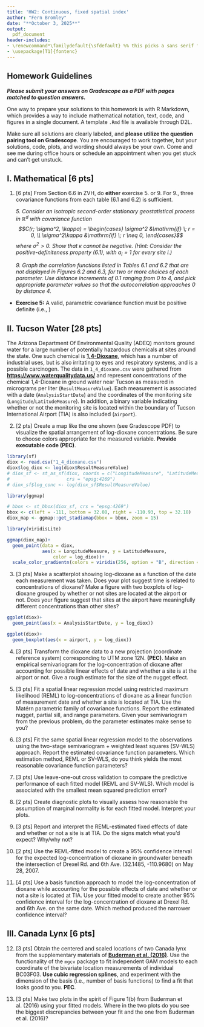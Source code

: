 ```yaml
---
title: 'HW2: Continuous, fixed spatial index'
author: "Fern Bromley"
date: "**October 3, 2025**"
output:
  pdf_document
header-includes:
- \renewcommand*\familydefault{\sfdefault} %% this picks a sans serif font
- \usepackage[T1]{fontenc}
---
```


## Homework Guidelines

***Please submit your answers on Gradescope as a PDF with pages matched to question answers.***

One way to prepare your solutions to this homework is with R Markdown, which provides a way to include mathematical notation, text, code, and figures in a single document. A template `.Rmd` file is available through D2L. 

Make sure all solutions are clearly labeled, and **please utilize the question pairing tool on Gradescope**. You are encouraged to work together, but your solutions, code, plots, and wording should always be your own. Come and see me during office hours or schedule an appointment when you get stuck and can't get unstuck.

## I. Mathematical [6 pts]

(@) [6 pts] From Section 6.6 in ZVH, do **either** exercise 5. or 9. For 9., three covariance functions from each table (6.1 and 6.2) is sufficient.

    *5. Consider an isotropic second-order stationary geostatistical process in $\mathbb{R}^d$ with covariance function 
$$C(r; \sigma^2, \kappa) = \begin{cases} \sigma^2 &\mathrm{if} \; r = 0, \\ \sigma^2\kappa &\mathrm{if} \; r \neq 0, \end{cases}$$
where $\sigma^2> 0$. Show that $\kappa$ cannot be negative. (Hint: Consider the positive-definiteness property (6.1), with $a_i = 1$ for every site $i$.)*

    *9. Graph the correlation functions listed in Tables 6.1 and 6.2 that are not displayed in Figures 6.2 and 6.3, for two or more choices of each parameter. Use distance increments of 0.1 ranging from 0 to 4, and pick appropriate parameter values so that the autocorrelation approaches 0 by distance 4.*
    
- **Exercise 5:** A valid, parametric covariance function must be positive definite (i.e., )

## II. Tucson Water [28 pts]

The Arizona Department Of Environmental Quality (ADEQ) monitors ground water for a large number of potentially hazardous chemicals at sites around the state. One such chemical is [**1,4-Dioxane**](https://en.wikipedia.org/wiki/1%2C4-Dioxane), which has a number of industrial uses, but is also irritating to eyes and respiratory systems, and is a possible carcinogen. The data in `1_4_dioxane.csv` were gathered from [**https://www.waterqualitydata.us/**](https://www.waterqualitydata.us/) and represent concentrations of the chemical 1,4-Dioxane in ground water near Tucson as measured in micrograms per liter (`ResultMeasureValue`). Each measurement is associated with a date (`AnalysisStartDate`) and the coordinates of the monitoring site (`Longitude`/`LatitudeMeasure`). In addition, a binary variable indicating whether or not the monitoring site is located within the boundary of Tucson International Airport (TIA) is also included (`airport`). 

(@) [2 pts] Create a map like the one shown (see Gradescope PDF) to visualize the spatial arrangement of log-dioxane concentrations. Be sure to choose colors appropriate for the measured variable. **Provide executable code (PEC)**.

```r
library(sf)
diox <- read.csv("1_4_dioxane.csv")
diox$log_diox <- log(diox$ResultMeasureValue)
# diox_sf <- st_as_sf(diox, coords = c("LongitudeMeasure", "LatitudeMeasure"),
#                     crs = "epsg:4269")
# diox_sf$log_conc <- log(diox_sf$ResultMeasureValue)

library(ggmap)

# bbox <- st_bbox(diox_sf, crs = "epsg:4269")
bbox <- c(left = -111, bottom = 32.08, right = -110.93, top = 32.18)
diox_map <- ggmap::get_stadiamap(bbox = bbox, zoom = 15)

library(viridisLite)

ggmap(diox_map)+
  geom_point(data = diox, 
             aes(x = LongitudeMeasure, y = LatitudeMeasure,
                 color = log_diox))+
  scale_color_gradientn(colors = viridis(256, option = "B", direction = -1))
```


(@) [3 pts] Make a scatterplot showing log-dioxane as a function of the date each measurement was taken. Does your plot suggest time is related to concentrations of dioxane? Make a figure with two boxplots of log-dioxane grouped by whether or not sites are located at the airport or not. Does your figure suggest that sites at the airport have meaningfully different concentrations than other sites?

```r
ggplot(diox)+
  geom_point(aes(x = AnalysisStartDate, y = log_diox))
```
```r
ggplot(diox)+
  geom_boxplot(aes(x = airport, y = log_diox))
```


(@) [3 pts] Transform the dioxane data to a new projection (coordinate reference system) corresponding to UTM zone 12N. **(PEC)**. Make an empirical semivariogram for the log-concentration of dioxane after accounting for possible linear effects of date and whether a site is at the airport or not. Give a rough estimate for the size of the nugget effect.

(@) [3 pts] Fit a spatial linear regression model using restricted maximum likelihood (REML) to log-concentrations of dioxane as a linear function of measurement date and whether a site is located at TIA. Use the Matérn parametric family of covariance functions. Report the estimated nugget, partial sill, and range parameters. Given your semivariogram from the previous problem, do the parameter estimates make sense to you?

(@) [3 pts] Fit the same spatial linear regression model to the observations using the two-stage semivariogram + weighted least squares (SV-WLS) approach. Report the estimated covariance function parameters. Which estimation method, REML or SV-WLS, do you think yields the most reasonable covariance function parameters?

(@) [3 pts] Use leave-one-out cross validation to compare the predictive performance of each fitted model (REML and SV-WLS). Which model is associated with the smallest mean squared prediction error?

(@) [2 pts] Create diagnostic plots to visually assess how reasonable the assumption of marginal normality is for each fitted model. Interpret your plots.

(@) [3 pts] Report and interpret the REML-estimated fixed effects of date and whether or not a site is at TIA. Do the signs match what you'd expect? Why/why not?

(@) [2 pts] Use the REML-fitted model to create a 95% confidence interval for the expected log-concentration of dioxane in groundwater beneath the intersection of Drexel Rd. and 6th Ave. (32.1485, -110.9680) on May 28, 2007.

(@) [4 pts] Use a basis function approach to model the log-concentration of dioxane while accounting for the possible effects of date and whether or not a site is located at TIA. Use your fitted model to create another 95% confidence interval for the log-concentration of dioxane at Drexel Rd. and 6th Ave. on the same date. Which method produced the narrower confidence interval?

## III. Canada Lynx [6 pts]

(@) [3 pts] Obtain the centered and scaled locations of two Canada lynx from the supplementary materials of [**Buderman et al. (2016)**](https://besjournals.onlinelibrary.wiley.com/doi/full/10.1111/2041-210X.12465). Use the functionality of the `mgcv` package to fit independent GAM models to each coordinate of the bivariate location measurements of individual BC03F03. **Use cubic regression splines**, and experiment with the dimension of the basis (i.e., number of basis functions) to find a fit that looks good to you. **PEC**.

(@) [3 pts] Make two plots in the spirit of Figure 1(b) from Buderman et al. (2016) using your fitted models. Where in the two plots do you see the biggest discrepancies between your fit and the one from Buderman et al. (2016)?